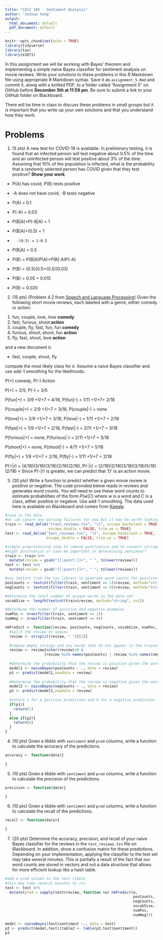 ```yaml
---
title: "CSCI 385 - Sentiment Analysis"
author: 'Joshua Vong'
output:
  html_document: default
  pdf_document: default
---
```


```r
knitr::opts_chunk$set(echo = TRUE)
library(tidyverse)
library(tau)
library(e1071)
```

In this assignment we will be working with Bayes' theorem and implementing a simple naive Bayes classifier for sentiment analysis on movie reviews. Write your solutions to these problems in this R Markdown file using appropriate R Markdown syntax. Save it as `assignment_5.Rmd` and commit it, along with a knitted PDF, to a folder called "Assignment 5" on GitHub before **December 5th at 11:59 pm**. Be sure to submit a link to your GitHub folder on Blackboard.

There will be time in class to discuss these problems in small groups but it is important that you write up your own solutions and that you understand how they work.

# Problems

1) (5 pts) A new test for COVID-19 is available. In preliminary testing, it is found that an infected person will test negative about $0.5\%$ of the time and an uninfected person will test positive about $3\%$ of the time. Assuming that $10\%$ of the population is infected, what is the probability that a randomly selected person has COVID given that they test positive? **Show your work**.

- P(A) has covid, P(B) tests positive
- -A does not have covid, -B tests negative

- P(A) = 0.1
- P(-A) = 0.03
- P(B|A)+P(-B|A) = 1
- P(B|A)+(0.5) = 1
-       -(0.5) = 1-0.5
- P(B|A) = 0.5
- P(B) = P(B|A)P(A)+P(B|-A)P(-A) 
- P(B) = (0.5)(0.1)+(0.5)(0.03)
- P(B) = 0.05 + 0.015
- P(B) = 0.020



2) (15 pts) (Problem 4.2 from [Speech and Language Processing](https://web.stanford.edu/~jurafsky/slp3/4.pdf)) Given the following short movie reviews, each labeled with a genre, either comedy or action:

1. fun, couple, love, love   **comedy**
2. fast, furious, shoot   **action**
3. couple, fly, fast, fun, fun    **comedy**
4. furious, shoot, shoot, fun   **action**
5. fly, fast, shoot, love   **action**

and a new document `D`:

* fast, couple, shoot, fly

compute the most likely class for `D`. Assume a naive Bayes classifier and use add-1 smoothing for the likelihoods.

P(+) comedy, P(-) Action

P(+) = 2/5, P(-) = 3/5

P(fun|+) = 3/9 +1/+7 = 4/16, P(fun|-) = 1/11 +1/+7= 2/18

P(couple|+) = 2/9 +1/+7 = 3/16, P(couple|-) = none

P(love|+) = 2/9 +1/+7 = 3/16, P(love|-) = 1/11 +1/+7 = 2/18

P(fast|+) = 1/9 +1/+7 = 2/16, P(fast|-) = 2/11 +1/+7 = 3/18

P(furious|+) = none, P(furious|-) = 2/11 +1/+7 = 3/18

P(shoot|+) = none, P(shoot|-) = 4/11 +1/+7 = 5/18

P(fly|+) = 1/9 +1/+7 = 2/16, P(fly|-) = 1/11 +1/+7 = 2/18

P(+|r) = (4/16)(3/16)(3/16)(2/16)(2/16), P(-|r) = (2/18)(2/18)(3/18)(3/18)(5/18)(2/18)
                                        < 
Since P(-|r) is greater, we can predict that 'D' is an action movie.

3) (30 pts) Write a function to predict whether a given movie review is positive or negative. The code provided below reads in reviews and generates word counts. You will need to use these word counts to estimate probabilities of the form $P(w | C)$ where $w$ is a word and $C$ is a class, either positive or negative. Use add-1 smoothing. The data used here is available on Blackboard and comes from [Kaggle](https://www.kaggle.com/c/word2vec-nlp-tutorial/data).

```r
#read in the data
#we can ignore any parsing failures for now but it may be worth looking into them later
train <- read_delim("train_reviews.tsv", "\t", escape_backslash = TRUE,
                    escape_double = FALSE, trim_ws = TRUE)
test <- read_delim("test_reviews.tsv", "\t", escape_backslash = TRUE,
                   escape_double = FALSE, trim_ws = TRUE)

#simple preprocessing step to remove punctuation and to convert strings to lower case
#might punctuation or case be important in determining sentiment?
train <- train %>%
  mutate(review = gsub("[[:punct:]]+", " ", tolower(review)))
test <- test %>%
  mutate(review = gsub("[[:punct:]]+", " ", tolower(review)))

#use textcnt from the tau library to generate word counts for positive and negative examples
posCounts <- textcnt(filter(train, sentiment == 1)$review, method="string", n=1)
negCounts <- textcnt(filter(train, sentiment == 0)$review, method="string", n=1)

#determine the total number of unique words in the data set
vocabSize <- length(textcnt(train$review, method="string", n=1))

#determine the number of positive and negative examples
numPos <- nrow(filter(train, sentiment == 1))
numNeg <- nrow(filter(train, sentiment == 0))

nbPredict <- function(review, posCounts, negCounts, vocabSize, numPos, numNeg){
  #split the review on spaces
  review <- strsplit(review, " ")[[1]]
  
  #remove empty strings and any words that do not appear in the training set
  review <- review[nchar(review)>0 &
                  (review %in% names(posCounts) | review %in% names(negCounts))]
  
  #determine the probability that the review is positive given the words
  model1 <- naiveBayes(posCounts ~ ., data = review)
  p1 <- predict(model1,newdata = review)
    
  #determine the probability that the review is negative given the words
  model2 <- naiveBayes(negCounts ~ ., data = review)
  p2 <- predict(model2,newdata = review)
  
  #return 1 for a positive prediction and 0 for a negative prediction
  if(p1){
    return(1)
  }
  else if(p2){
    return(0)
  }
}
```

4) (10 pts) Given a tibble with `sentiment` and `pred` columns, write a function to calculate the accuracy of the predictions.

```r
accuracy <- function(data){
  
}
```

5) (10 pts) Given a tibble with `sentiment` and `pred` columns, write a function to calculate the precision of the predictions.

```r
precision <- function(data){
  
}
```

6) (10 pts) Given a tibble with `sentiment` and `pred` columns, write a function to calculate the recall of the predictions.

```r
recall <- function(data){
  
}
```


7) (20 pts) Determine the accuracy, precision, and recall of your naive Bayes classifier for the reviews in the `test_reviews.tsv` file on Blackboard. In addition, show a confusion matrix for these predictions. Depending on your implementation, applying the classifier to the test set may take several minutes. This is partially a result of the fact that our word counts are stored in vectors and not a data structure that allows for more efficient lookup like a hash table.

```r
#add a pred column to the test tibble
#this may take several minutes to run
test <- test %>%
  mutate(pred = sapply(test$review, function (w) nbPredict(w,
                                                           posCounts,
                                                           negCounts,
                                                           vocabSize,
                                                           numPos,
                                                           numNeg)))

model <- naiveBayes(test$sentiment ~., data = test)
p3 <- predict(model,test)(table2 <- table(p3,test$sentiment))
p3
```
